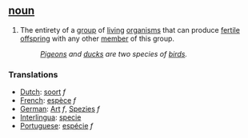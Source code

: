 == [[noun]] ==

# The entirety of a [[group]] of [[living]] [[organism]]s that can produce [[fertile]] [[offspring]] with any other [[member]] of this group.
#:''[[Pigeon]]s and [[duck]]s are two species of [[bird]]s.''

===Translations===
*[[Dutch]]: [[soort]] ''f''
*[[French]]: [[espèce]] ''f''
*[[German]]: [[Art]] ''f'', [[Spezies]] ''f''
*[[Interlingua]]: [[specie]]
*[[Portuguese]]: [[espécie]] ''f''